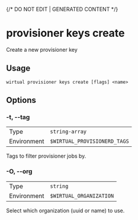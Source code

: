 {/* DO NOT EDIT | GENERATED CONTENT */}

# provisioner keys create

Create a new provisioner key

## Usage

```console
wirtual provisioner keys create [flags] <name>
```

## Options

### -t, --tag

|             |                                       |
| ----------- | ------------------------------------- |
| Type        | <code>string-array</code>             |
| Environment | <code>$WIRTUAL_PROVISIONERD_TAGS</code> |

Tags to filter provisioner jobs by.

### -O, --org

|             |                                  |
| ----------- | -------------------------------- |
| Type        | <code>string</code>              |
| Environment | <code>$WIRTUAL_ORGANIZATION</code> |

Select which organization (uuid or name) to use.
